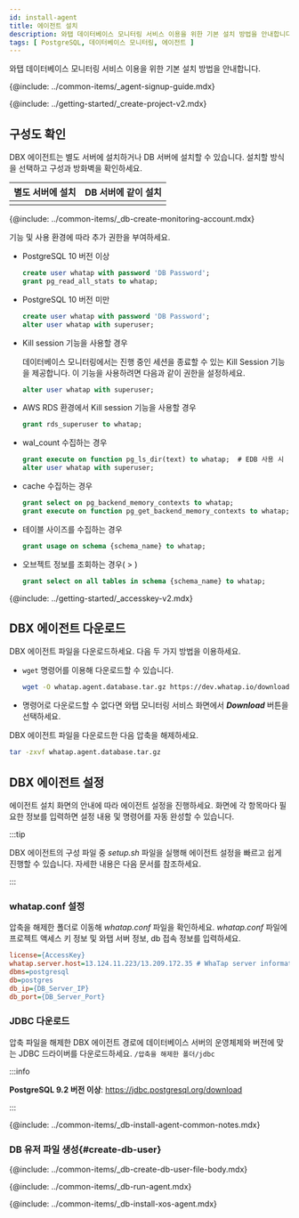 ```yaml
---
id: install-agent
title: 에이전트 설치
description: 와탭 데이터베이스 모니터링 서비스 이용을 위한 기본 설치 방법을 안내합니다.
tags: [ PostgreSQL, 데이터베이스 모니터링, 에이전트 ]
---
```



<Note product='PostgreSQL' link='../postgresql-v1/install-agent' />

와탭 데이터베이스 모니터링 서비스 이용을 위한 기본 설치 방법을 안내합니다.

{@include: ../common-items/_agent-signup-guide.mdx}   

<Youtube ko='e_UpCgapfQY' en='MIo3HRIOt8M' ja='MIo3HRIOt8M' />

{@include: ../getting-started/_create-project-v2.mdx}

## 구성도 확인

DBX 에이전트는 별도 서버에 설치하거나 DB 서버에 설치할 수 있습니다. 설치할 방식을 선택하고 구성과 방화벽을 확인하세요.

<div class='db-agent'>

| 별도 서버에 설치 | DB 서버에 같이 설치 |
| :--: | :--: |
| <ImgLang img='dbx-install-agent-on-agent-server.png' desc='' /> | <ImgLang img='dbx-install-agent-on-db-server.png' desc='' /> |

</div>

<!-- 모니터링용 계정 생성-->
{@include: ../common-items/_db-create-monitoring-account.mdx}

기능 및 사용 환경에 따라 추가 권한을 부여하세요.

* PostgreSQL 10 버전 이상

  ```sql title="SQL"
  create user whatap with password 'DB Password'; 
  grant pg_read_all_stats to whatap;
  ```

* PostgreSQL 10 버전 미만

  ```sql title="SQL"
  create user whatap with password 'DB Password';
  alter user whatap with superuser;
  ```

* Kill session 기능을 사용할 경우

  데이터베이스 모니터링에서는 진행 중인 세션을 종료할 수 있는 <UI>Kill Session</UI> 기능을 제공합니다. 이 기능을 사용하려면 다음과 같이 권한을 설정하세요.

  ```sql title="SQL"
  alter user whatap with superuser;
  ```

* AWS RDS 환경에서 Kill session 기능을 사용할 경우

  ```sql title="SQL"
  grant rds_superuser to whatap;
  ```

* wal_count 수집하는 경우

  ```sql title="SQL"
  grant execute on function pg_ls_dir(text) to whatap;  # EDB 사용 시
  alter user whatap with superuser;
  ```

* cache 수집하는 경우

  ```sql title="SQL"
  grant select on pg_backend_memory_contexts to whatap;
  grant execute on function pg_get_backend_memory_contexts to whatap;
  ```

* 테이블 사이즈를 수집하는 경우

  ```sql title="SQL"
  grant usage on schema {schema_name} to whatap;
  ```


* 오브젝트 정보를 조회하는 경우(<Cmdname sid="side_analysis" className="uitext" /> &gt; <Cmdname sid="side_dbObjectInfo" className="uitext" />)

  ```sql title="SQL"
  grant select on all tables in schema {schema_name} to whatap;
  ```

{@include: ../getting-started/_accesskey-v2.mdx}

## DBX 에이전트 다운로드

DBX 에이전트 파일을 다운로드하세요. 다음 두 가지 방법을 이용하세요.

* `wget` 명령어를 이용해 다운로드할 수 있습니다.

  ```bash title="BASH"
  wget -O whatap.agent.database.tar.gz https://dev.whatap.io/download/agent/whata.agent.database.tar.gz
  ```

* 명령어로 다운로드할 수 없다면 와탭 모니터링 서비스 화면에서 ***Download*** 버튼을 선택하세요.

DBX 에이전트 파일을 다운로드한 다음 압축을 해제하세요.

```bash title="BASH"
tar -zxvf whatap.agent.database.tar.gz
```

## DBX 에이전트 설정

에이전트 설치 화면의 안내에 따라 에이전트 설정을 진행하세요. 화면에 각 항목마다 필요한 정보를 입력하면 설정 내용 및 명령어를 자동 완성할 수 있습니다.

:::tip

DBX 에이전트의 구성 파일 중 *setup.sh* 파일을 실행해 에이전트 설정을 빠르고 쉽게 진행할 수 있습니다. 자세한 내용은 <Link to="install-agent-quick-setup" target="_blank">다음 문서</Link>를 참조하세요.

:::

### whatap.conf 설정

압축을 해제한 폴더로 이동해 *whatap.conf* 파일을 확인하세요. *whatap.conf* 파일에 프로젝트 액세스 키 정보 및 와탭 서버 정보, db 접속 정보를 입력하세요.

```ini title='whatap.conf'
license={AccessKey}
whatap.server.host=13.124.11.223/13.209.172.35 # WhaTap server information
dbms=postgresql
db=postgres
db_ip={DB_Server_IP}
db_port={DB_Server_Port} 
```

### JDBC 다운로드

압축 파일을 해제한 DBX 에이전트 경로에 데이터베이스 서버의 운영체제와 버전에 맞는 JDBC 드라이버를 다운로드하세요. `/압축을 해제한 폴더/jdbc`

:::info

**PostgreSQL 9.2 버전 이상**: https://jdbc.postgresql.org/download

:::

<!-- 공통 Notes-->
{@include: ../common-items/_db-install-agent-common-notes.mdx}

### DB 유저 파일 생성{#create-db-user}

<DBuserDesc name='default'/>

{@include: ../common-items/_db-create-db-user-file-body.mdx}


<!--## 에이전트 실행-->
{@include: ../common-items/_db-run-agent.mdx} 

<!--## XOS 에이전트 설치-->
{@include: ../common-items/_db-install-xos-agent.mdx} 